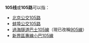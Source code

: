 {{线路名消歧义}}
'''105线'''或'''105路'''可以指：
* [[北京公交105路|北京公交105路]]
* [[蚌埠公交105路|蚌埠公交105路]]
* [[過海隧道巴士105線|過海隧道巴士105線]]（現已改稱[[過海隧道巴士905線|905線]]）
* [[新界區專線小巴105線|新界區專線小巴105線]]

{{disambig|cat=四字路线名消歧义}}